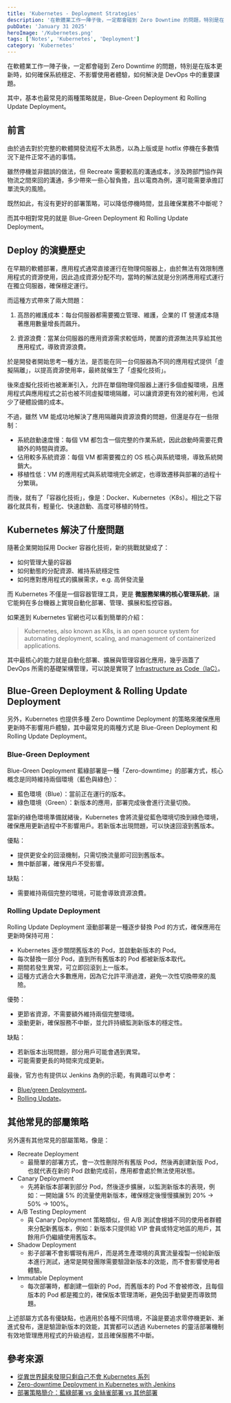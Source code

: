 ```yaml
---
title: 'Kubernetes - Deployment Strategies'
description: '在軟體業工作一陣子後，一定都會碰到 Zero Downtime 的問題，特別是在版本更新時，如何確保系統穩定、不影響使用者體驗，如何解決是 DevOps 中的重要課題。'
pubDate: 'January 31 2025'
heroImage: '/Kubernetes.png'
tags: ['Notes', 'Kubernetes', 'Deployment']
category: 'Kubernetes'
---
```


在軟體業工作一陣子後，一定都會碰到 Zero Downtime 的問題，特別是在版本更新時，如何確保系統穩定、不影響使用者體驗，如何解決是 DevOps 中的重要課題。

其中，基本也最常見的兩種策略就是，Blue-Green Deployment 和 Rolling Update Deployment。

## 前言

由於過去對於完整的軟體開發流程不太熟悉，以為上版或是 hotfix 停機在多數情況下是件正常不過的事情。

雖然停機並非錯誤的做法，但 Recreate 需要較高的溝通成本，涉及跨部門協作與物流之間來回的溝通，多少帶來一些心智負擔，且以電商為例，還可能需要承擔訂單流失的風險。

既然如此，有沒有更好的部署策略，可以降低停機時間，並且確保業務不中斷呢？

而其中相對常見的就是 Blue-Green Deployment 和 Rolling Update Deployment。

## Deploy 的演變歷史

在早期的軟體部署，應用程式通常直接運行在物理伺服器上，由於無法有效限制應用程式的資源使用，因此造成資源分配不均，當時的解法就是分別將應用程式運行在獨立伺服器，確保穩定運行。

而這種方式帶來了兩大問題：

1. 高昂的維護成本：每台伺服器都需要獨立管理、維護，企業的 IT 營運成本隨著應用數量增長而飆升。

2. 資源浪費：當某台伺服器的應用資源需求較低時，閒置的資源無法共享給其他應用程式，導致資源浪費。

於是開發者開始思考一種方法，是否能在同一台伺服器為不同的應用程式提供「虛擬隔離」，以提高資源使用率，最終就催生了「虛擬化技術」。

後來虛擬化技術也被漸漸引入，允許在單個物理伺服器上運行多個虛擬環境，且應用程式與應用程式之前也被不同虛擬環境隔離，可以讓資源更有效的被利用，也減少了硬體設備的成本。

不過，雖然 VM 能成功地解決了應用隔離與資源浪費的問題，但還是存在一些限制：

* 系統啟動速度慢：每個 VM 都包含一個完整的作業系統，因此啟動時需要花費額外的時間與資源。
* 佔用較多系統資源：每個 VM 都需要獨立的 OS 核心與系統環境，導致系統開銷大。
* 移植性低：VM 的應用程式與系統環境完全綁定，也導致遷移與部署的過程十分繁瑣。

而後，就有了「容器化技術」，像是：Docker、Kubernetes（K8s）。相比之下容器化就具有，輕量化、快速啟動、高度可移植的特性。

## Kubernetes 解決了什麼問題

隨著企業開始採用 Docker 容器化技術，新的挑戰就變成了：

* 如何管理大量的容器
* 如何動態的分配資源、維持系統穩定性
* 如何應對應用程式的擴展需求，e.g. 高併發流量

而 Kubernetes 不僅是一個容器管理工具，更是 **微服務架構的核心管理系統**，讓它能夠在多台機器上實現自動化部署、管理、擴展和監控容器。

如果進到 Kubernetes 官網也可以看到簡單的介紹：

> Kubernetes, also known as K8s, is an open source system for automating deployment, scaling, and management of containerized applications.

其中最核心的能力就是自動化部署、擴展與管理容器化應用，幾乎涵蓋了 DevOps 所需的基礎架構管理，可以說是實現了 [Infrastructure as Code（IaC）](https://en.wikipedia.org/wiki/Infrastructure_as_code)。

## Blue-Green Deployment & Rolling Update Deployment

另外，Kubernetes 也提供多種 Zero Downtime Deployment 的策略來確保應用更新時不影響用戶體驗，其中最常見的兩種方式是 Blue-Green Deployment 和 Rolling Update Deployment。

### Blue-Green Deployment

Blue-Green Deployment 藍綠部署是一種「Zero-downtime」的部署方式，核心概念是同時維持兩個環境（藍色與綠色）：

* 藍色環境（Blue）：當前正在運行的版本。
* 綠色環境（Green）：新版本的應用，部署完成後會進行流量切換。

當新的綠色環境準備就緒後，Kubernetes 會將流量從藍色環境切換到綠色環境，確保應用更新過程中不影響用戶。若新版本出現問題，可以快速回滾到舊版本。

優點：
* 提供更安全的回滾機制，只需切換流量即可回到舊版本。
* 無中斷部署，確保用戶不受影響。

缺點：
* 需要維持兩個完整的環境，可能會導致資源浪費。

### Rolling Update Deployment

Rolling Update Deployment 滾動部署是一種逐步替換 Pod 的方式，確保應用在更新時保持可用：

* Kubernetes 逐步關閉舊版本的 Pod，並啟動新版本的 Pod。
* 每次替換一部分 Pod，直到所有舊版本的 Pod 都被新版本取代。
* 期間若發生異常，可立即回滾到上一版本。
* 這種方式適合大多數應用，因為它允許平滑過渡，避免一次性切換帶來的風險。

優勢：
* 更節省資源，不需要額外維持兩個完整環境。
* 滾動更新，確保服務不中斷，並允許持續監測新版本的穩定性。

缺點：
* 若新版本出現問題，部分用戶可能會遇到異常。
* 可能需要更長的時間來完成更新。

最後，官方也有提供以 Jenkins 為例的示範，有興趣可以參考：
* [Blue/green Deployment](https://kubernetes.io/blog/2018/04/30/zero-downtime-deployment-kubernetes-jenkins/#blue-green-deployment)。
* [Rolling Update](https://kubernetes.io/blog/2018/04/30/zero-downtime-deployment-kubernetes-jenkins/#rolling-update)。

## 其他常見的部屬策略

另外還有其他常見的部屬策略，像是：

* Recreate Deployment
    * 最簡單的部署方式，會一次性刪除所有舊版 Pod，然後再創建新版 Pod，也就代表在新的 Pod 啟動完成前，應用都會處於無法使用狀態。
* Canary Deployment
    * 先將新版本部署到部分 Pod，然後逐步擴展，以監測新版本的表現，例如：一開始讓 5% 的流量使用新版本，確保穩定後慢慢擴展到 20% → 50% → 100%。
* A/B Testing Deployment
    * 與 Canary Deployment 策略類似，但 A/B 測試會根據不同的使用者群體來分配新舊版本，例如：新版本只提供給 VIP 會員或特定地區的用戶，其餘用戶仍繼續使用舊版本。
* Shadow Deployment
    * 影子部署不會影響現有用戶，而是將生產環境的真實流量複製一份給新版本進行測試，通常是開發團隊需要驗證新版本的效能，而不會影響使用者體驗。
* Immutable Deployment
    * 每次部署時，都創建一個新的 Pod，而舊版本的 Pod 不會被修改，且每個版本的 Pod 都是獨立的，確保版本管理清晰，避免因手動變更而導致問題。

上述部屬方式各有優缺點，也適用於各種不同情境，不論是要追求零停機更新、漸進式發布，還是驗證新版本的效能，其實都可以透過 Kubernetes 的靈活部署機制有效地管理應用程式的升級過程，並且確保服務不中斷。

## 參考來源

* [從異世界歸來發現只剩自己不會 Kubernetes 系列](https://ithelp.ithome.com.tw/users/20149562/ironman/5366?page=2)
* [Zero-downtime Deployment in Kubernetes with Jenkins](https://kubernetes.io/blog/2018/04/30/zero-downtime-deployment-kubernetes-jenkins/)
* [部署策略簡介：藍綠部署 vs 金絲雀部署 vs 其他部署](https://codelove.tw/@tony/post/Zq42b3)